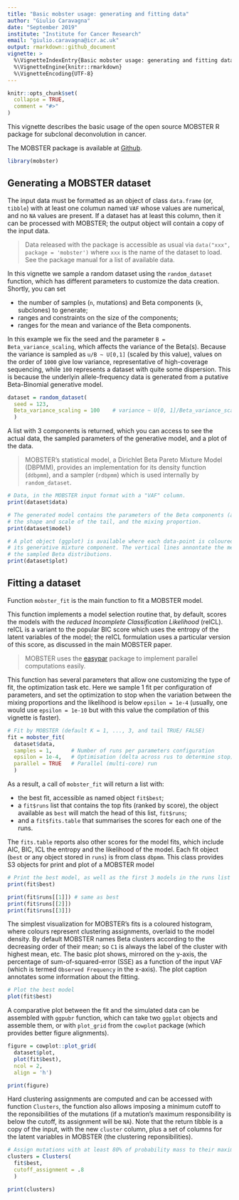 ```yaml
---
title: "Basic mobster usage: generating and fitting data"
author: "Giulio Caravagna"
date: "September 2019"
institute: "Institute for Cancer Research"
email: "giulio.caravagna@icr.ac.uk"
output: rmarkdown::github_document
vignette: >
  %\VignetteIndexEntry{Basic mobster usage: generating and fitting data}
  %\VignetteEngine{knitr::rmarkdown}
  %\VignetteEncoding{UTF-8}
---
```


```r
knitr::opts_chunk$set(
  collapse = TRUE,
  comment = "#>"
)
```

This vignette describes the basic usage of the open source MOBSTER R package for subclonal deconvolution in cancer. 

The MOBSTER package is available at [Github](https://github.com/caravagn/MOBSTER). 

```r
library(mobster)
```

## Generating a MOBSTER dataset

The input data must be formatted as an object of class `data.frame` (or, `tibble`) with at least one columun named `VAF` whose values are numerical, and no `NA` values are present. If a dataset has at least this column, then it can be processed with MOBSTER; the output object will contain a copy of the input data. 

> Data released with the package is accessible as usual via `data("xxx", package = 'mobster')` where `xxx` is the name of the dataset to load. See the package manual for a list of available data.

In this vignette we sample a random dataset using the `random_dataset` function, which has different parameters to customize the data creation. Shortly, you can set 

* the number of samples (`n`, mutations) and Beta components (`k`, subclones) to generate;
* ranges and constraints on the size of the components;
* ranges for the mean and variance of the Beta components.

In this example we fix the seed and the parameter `B = Beta_variance_scaling`, which  affects the variance of the Beta(s). Because the variance is sampled as `u/B ~ U[0,1]` (scaled by this value), values on the order of `1000` give low variance, representative of high-coverage sequencing, while `100` represents a dataset with quite some dispersion. This is because the underlyin allele-frequency data is generated from a putative Beta-Binomial generative model.

```r
dataset = random_dataset(
  seed = 123, 
  Beta_variance_scaling = 100    # variance ~ U[0, 1]/Beta_variance_scaling
  )
```

A list with 3 components is returned, which you can access to see the actual data, the sampled parameters of the generative model, and a plot of the data. 

> MOBSTER's statistical model, a Dirichlet Beta Pareto Mixture Model (DBPMM), provides an implementation for its density function (`ddbpmm`), and a sampler (`rdbpmm`) which is used internally by `random_dataset`.


```r
# Data, in the MOBSTER input format with a "VAF" column.
print(dataset$data)

# The generated model contains the parameters of the Beta components (a and b),
# the shape and scale of the tail, and the mixing proportion. 
print(dataset$model)

# A plot object (ggplot) is available where each data-point is coloured by 
# its generative mixture component. The vertical lines annontate the means of
# the sampled Beta distributions.
print(dataset$plot)
```

## Fitting a dataset<a name="fitting"></a>

Function `mobster_fit` is the main function to fit a MOBSTER model. 

This function implements a model selection routine that, by default, scores the models with the *reduced Incomplete Classification Likelihood* (reICL). reICL is a variant to the popular BIC score which uses the entropy of the latent variables of the model; the reICL formulation uses a particular version of this score, as discussed in the main MOBSTER paper. 

>MOBSTER uses the [easypar](https://github.com/caravagn/easypar) package to implement parallel computations easily.

This function has several parameters that allow one customizing the type of fit, the optimization task etc. Here we sample 1 fit per configuration of parameters, and set the optimization to stop when the variation between the mixing proportions and the likelihood is below `epsilon = 1e-4` (usually, one would use `epsilon = 1e-10` but with this value the compilation of this vignette is faster).

```r
# Fit by MOBSTER (default K = 1, ..., 3, and tail TRUE/ FALSE)
fit = mobster_fit(
  dataset$data,    
  samples = 1,      # Number of runs per parameters configuration
  epsilon = 1e-4,   # Optimisation (delta across rus to determine stop)
  parallel = TRUE   # Parallel (multi-core) run
  )
```

As a result, a call of `mobster_fit` will return a list with:

* the best fit, accessible as named object `fit$best`;
* a `fit$runs` list that contains the top fits (ranked by score), the object available as `best` will match the head of this list, `fit$runs`;
* and a `fit$fits.table` that summarises the scores for each one of the runs.

The `fits.table` reports also other scores for the model fits, which include AIC, BIC, ICL the entropy and the likelihood of the model. Each fit object (`best` or any object stored in `runs`) is from class `dbpmm`. This class provides S3 objects for print and plot of a MOBSTER model
```r
# Print the best model, as well as the first 3 models in the runs list
print(fit$best)

print(fit$runs[[1]]) # same as best
print(fit$runs[[2]])
print(fit$runs[[3]])
```

The simplest visualization for MOBSTER's fits is a coloured histogram, where colours represent clustering assignments, overlaid to the model density. By default MOBSTER names Beta clusters according to the decreasing order of their mean; so `C1` is always the label of the cluster with highest mean, etc. The basic plot shows, mirrored on the y-axis, the percentage of sum-of-squared-error (SSE) as a function of the input VAF (which is termed `Observed Frequency` in the x-axis). The plot caption annotates some information about the fitting.

```r
# Plot the best model
plot(fit$best)
```

A comparative plot between the fit and the simulated data can be assembled with `ggpubr` function, which can take two `ggplot` objects and assemble them, or with  `plot_grid` from the `cowplot` package (which provides better figure alignments).
```r
figure = cowplot::plot_grid(
  dataset$plot, 
  plot(fit$best), 
  ncol = 2,
  align = 'h')

print(figure)
```

Hard clustering assignments are computed and can be accessed with function `Clusters`, the function also allows imposing a minimum cutoff to the reponsibilities of the mutations (if a mutation's maximum responsibility is below the cutoff, its assignment will be `NA`). Note that the return tibble is a copy of the input, with the new  `cluster` column, plus a set of columns for the latent variables in MOBSTER (the clustering reponsibilities).
```r
# Assign mutations with at least 80% of probability mass to their maximum responsibility
clusters = Clusters(
  fit$best, 
  cutoff_assignment = .8
  )

print(clusters)
```
